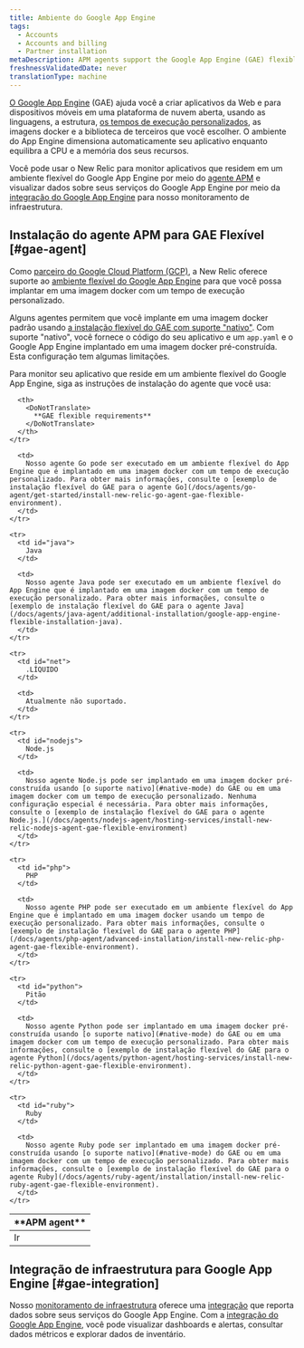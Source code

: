 ```yaml
---
title: Ambiente do Google App Engine
tags:
  - Accounts
  - Accounts and billing
  - Partner installation
metaDescription: APM agents support the Google App Engine (GAE) flexible environment to build web and mobile apps on an open cloud platform.
freshnessValidatedDate: never
translationType: machine
---
```


[O Google App Engine](https://cloud.google.com/appengine/) (GAE) ajuda você a criar aplicativos da Web e para dispositivos móveis em uma plataforma de nuvem aberta, usando as linguagens, a estrutura, [os tempos de execução personalizados](https://cloud.google.com/appengine/docs/flexible/custom-runtimes/), as imagens docker e a biblioteca de terceiros que você escolher. O ambiente do App Engine dimensiona automaticamente seu aplicativo enquanto equilibra a CPU e a memória dos seus recursos.

Você pode usar o New Relic para monitor aplicativos que residem em um ambiente flexível do Google App Engine por meio do [agente APM](#gae-agent) e visualizar dados sobre seus serviços do Google App Engine por meio da [integração do Google App Engine](#gae-integration) para nosso monitoramento de infraestrutura.

## Instalação do agente APM para GAE Flexível [#gae-agent]

Como [parceiro do Google Cloud Platform (GCP)](https://newrelic.com/partner/gcp), a New Relic oferece suporte ao [ambiente flexível do Google App Engine](https://cloud.google.com/appengine/docs/flexible/) para que você possa implantar em uma imagem docker com um tempo de execução personalizado.

Alguns agentes permitem que você implante em uma imagem docker padrão usando [a instalação flexível do GAE com suporte "nativo"](https://cloud.google.com/appengine/docs/flexible/). Com suporte "nativo", você fornece o código do seu aplicativo e um `app.yaml` e o Google App Engine implantado em uma imagem docker pré-construída. Esta configuração tem algumas limitações.

Para monitor seu aplicativo que reside em um ambiente flexível do Google App Engine, siga as instruções de instalação do <InlinePopover type="apm"/>agente que você usa:

<table>
  <thead>
    <tr>
      <th style={{ width: "150px" }}>
        <DoNotTranslate>
          **APM agent**
        </DoNotTranslate>
      </th>

      <th>
        <DoNotTranslate>
          **GAE flexible requirements**
        </DoNotTranslate>
      </th>
    </tr>
  </thead>

  <tbody>
    <tr>
      <td id="go">
        Ir
      </td>

      <td>
        Nosso agente Go pode ser executado em um ambiente flexível do App Engine que é implantado em uma imagem docker com um tempo de execução personalizado. Para obter mais informações, consulte o [exemplo de instalação flexível do GAE para o agente Go](/docs/agents/go-agent/get-started/install-new-relic-go-agent-gae-flexible-environment).
      </td>
    </tr>

    <tr>
      <td id="java">
        Java
      </td>

      <td>
        Nosso agente Java pode ser executado em um ambiente flexível do App Engine que é implantado em uma imagem docker com um tempo de execução personalizado. Para obter mais informações, consulte o [exemplo de instalação flexível do GAE para o agente Java](/docs/agents/java-agent/additional-installation/google-app-engine-flexible-installation-java).
      </td>
    </tr>

    <tr>
      <td id="net">
        .LÍQUIDO
      </td>

      <td>
        Atualmente não suportado.
      </td>
    </tr>

    <tr>
      <td id="nodejs">
        Node.js
      </td>

      <td>
        Nosso agente Node.js pode ser implantado em uma imagem docker pré-construída usando [o suporte nativo](#native-mode) do GAE ou em uma imagem docker com um tempo de execução personalizado. Nenhuma configuração especial é necessária. Para obter mais informações, consulte o [exemplo de instalação flexível do GAE para o agente Node.js.](/docs/agents/nodejs-agent/hosting-services/install-new-relic-nodejs-agent-gae-flexible-environment)
      </td>
    </tr>

    <tr>
      <td id="php">
        PHP
      </td>

      <td>
        Nosso agente PHP pode ser executado em um ambiente flexível do App Engine que é implantado em uma imagem docker usando um tempo de execução personalizado. Para obter mais informações, consulte o [exemplo de instalação flexível do GAE para o agente PHP](/docs/agents/php-agent/advanced-installation/install-new-relic-php-agent-gae-flexible-environment).
      </td>
    </tr>

    <tr>
      <td id="python">
        Pitão
      </td>

      <td>
        Nosso agente Python pode ser implantado em uma imagem docker pré-construída usando [o suporte nativo](#native-mode) do GAE ou em uma imagem docker com um tempo de execução personalizado. Para obter mais informações, consulte o [exemplo de instalação flexível do GAE para o agente Python](/docs/agents/python-agent/hosting-services/install-new-relic-python-agent-gae-flexible-environment).
      </td>
    </tr>

    <tr>
      <td id="ruby">
        Ruby
      </td>

      <td>
        Nosso agente Ruby pode ser implantado em uma imagem docker pré-construída usando [o suporte nativo](#native-mode) do GAE ou em uma imagem docker com um tempo de execução personalizado. Para obter mais informações, consulte o [exemplo de instalação flexível do GAE para o agente Ruby](/docs/agents/ruby-agent/installation/install-new-relic-ruby-agent-gae-flexible-environment).
      </td>
    </tr>
  </tbody>
</table>

## Integração de infraestrutura para Google App Engine [#gae-integration]

Nosso [monitoramento de infraestrutura](/docs/infrastructure) oferece uma [integração](/docs/infrastructure/integrations-getting-started/getting-started/introduction-infrastructure-integrations) que reporta dados sobre seus serviços do Google App Engine. Com a [integração do Google App Engine](/docs/gcp-gcp_appengine-integration), você pode visualizar dashboards e alertas, consultar dados métricos e explorar dados de inventário.